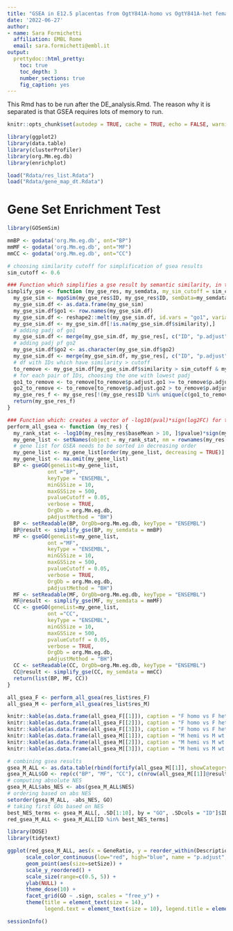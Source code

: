 ```yaml
---
title: "GSEA in E12.5 placentas from OgtY841A-homo vs OgtY841A-het females and OgtY841A-hemi vs wt males"
date: '2022-06-27'
author: 
- name: Sara Formichetti
  affiliation: EMBL Rome
  email: sara.formichetti@embl.it
output:
  prettydoc::html_pretty:
    toc: true
    toc_depth: 3
    number_sections: true
    fig_caption: yes
---
```


This Rmd has to be run after the DE_analysis.Rmd. The reason why it is separated is that GSEA requires lots of memory to run.

```r

knitr::opts_chunk$set(autodep = TRUE, cache = TRUE, echo = FALSE, warning = FALSE, message = FALSE, results = 'hide', fig.width=12, fig.height=8)

```

```r

library(ggplot2)
library(data.table)
library(clusterProfiler)
library(org.Mm.eg.db)
library(enrichplot)

```

```r

load("Rdata/res_list.Rdata")
load("Rdata/gene_map_dt.Rdata")

```

# Gene Set Enrichment Test

```r

library(GOSemSim)

mmBP <- godata('org.Mm.eg.db', ont="BP")
mmMF <- godata('org.Mm.eg.db', ont="MF")
mmCC <- godata('org.Mm.eg.db', ont="CC")

```

```r

# choosing similarity cutoff for simplification of gsea results
sim_cutoff <- 0.6

### Function which simplifies a gse result by semantic similarity, in the same way it is done by the clusterProfiler::simplify function (which however only takes gseGO results) 
simplify_gse <- function (my_gse_res, my_semdata, my_sim_cutoff = sim_cutoff) {
  my_gse_sim <- mgoSim(my_gse_res$ID, my_gse_res$ID, semData=my_semdata, measure="Wang", combine=NULL)
  my_gse_sim.df <- as.data.frame(my_gse_sim)
  my_gse_sim.df$go1 <- row.names(my_gse_sim.df)
  my_gse_sim.df <- reshape2::melt(my_gse_sim.df, id.vars = "go1", variable.name = "go2", value.name = "similarity")
  my_gse_sim.df <- my_gse_sim.df[!is.na(my_gse_sim.df$similarity),]
  # adding padj of go1
  my_gse_sim.df <- merge(my_gse_sim.df, my_gse_res[, c("ID", "p.adjust")], by.x="go1", by.y="ID")
  # adding padj pf go2
  my_gse_sim.df$go2 <- as.character(my_gse_sim.df$go2)
  my_gse_sim.df <- merge(my_gse_sim.df, my_gse_res[, c("ID", "p.adjust")], by.x="go2", by.y="ID", suffixes = c(".go1", ".go2"))
  # df with IDs which have similarity > cutoff
  to_remove <- my_gse_sim.df[my_gse_sim.df$similarity > sim_cutoff & my_gse_sim.df$similarity != 1, ]
  # for each pair of IDs, choosing the one with lowest padj  
  go1_to_remove <- to_remove[to_remove$p.adjust.go1 >= to_remove$p.adjust.go2, "go1"]
  go2_to_remove <- to_remove[to_remove$p.adjust.go2 > to_remove$p.adjust.go1, "go2"]
  my_gse_res_f <- my_gse_res[!(my_gse_res$ID %in% unique(c(go1_to_remove, go2_to_remove))), ]
  return(my_gse_res_f)
}

### Function which: creates a vector of -log10(pval)*sign(log2FC) for the DESeq result of a specific comparison, sorted in decreasing order and named with gene ids; uses this vector for Gene Set Enrichment Analsysis using package clusterProfiler; simplify the result by semantic similarity
perform_all_gsea <- function (my_res) {
  my_rank_stat <- -log10(my_res[my_res$baseMean > 10, ]$pvalue)*sign(my_res[my_res$baseMean > 10, ]$log2FoldChange)
  my_gene_list <- setNames(object = my_rank_stat, nm = rownames(my_res[my_res$baseMean > 10, ]))
  # gene list for GSEA needs to be sorted in decreasing order
  my_gene_list <- my_gene_list[order(my_gene_list, decreasing = TRUE)]
  my_gene_list <- na.omit(my_gene_list)
  BP <- gseGO(geneList=my_gene_list, 
             ont ="BP", 
             keyType = "ENSEMBL", 
             minGSSize = 10, 
             maxGSSize = 500, 
             pvalueCutoff = 0.05, 
             verbose = TRUE, 
             OrgDb = org.Mm.eg.db, 
             pAdjustMethod = "BH")
  BP <- setReadable(BP, OrgDb=org.Mm.eg.db, keyType = "ENSEMBL")
  BP@result <- simplify_gse(BP, my_semdata = mmBP)
  MF <- gseGO(geneList=my_gene_list, 
             ont ="MF", 
             keyType = "ENSEMBL", 
             minGSSize = 10, 
             maxGSSize = 500, 
             pvalueCutoff = 0.05, 
             verbose = TRUE, 
             OrgDb = org.Mm.eg.db, 
             pAdjustMethod = "BH")
  MF <- setReadable(MF, OrgDb=org.Mm.eg.db, keyType = "ENSEMBL")
  MF@result <- simplify_gse(MF, my_semdata = mmMF)
  CC <- gseGO(geneList=my_gene_list, 
             ont ="CC", 
             keyType = "ENSEMBL", 
             minGSSize = 10, 
             maxGSSize = 500, 
             pvalueCutoff = 0.05, 
             verbose = TRUE, 
             OrgDb = org.Mm.eg.db, 
             pAdjustMethod = "BH")
  CC <- setReadable(CC, OrgDb=org.Mm.eg.db, keyType = "ENSEMBL")
  CC@result <- simplify_gse(CC, my_semdata = mmCC)
  return(list(BP, MF, CC))
}

all_gsea_F <- perform_all_gsea(res_list$res_F)
all_gsea_M <- perform_all_gsea(res_list$res_M)

```

```r

knitr::kable(as.data.frame(all_gsea_F[[1]]), caption = "F homo vs F het - Biological Process GO")
knitr::kable(as.data.frame(all_gsea_F[[2]]), caption = "F homo vs F het - Molecular Function GO")
knitr::kable(as.data.frame(all_gsea_F[[3]]), caption = "F homo vs F het - Cellular Component GO")
knitr::kable(as.data.frame(all_gsea_M[[1]]), caption = "M hemi vs M wt - Biological Process GO")
knitr::kable(as.data.frame(all_gsea_M[[2]]), caption = "M hemi vs M wt - Molecular Function GO")
knitr::kable(as.data.frame(all_gsea_M[[3]]), caption = "M hemi vs M wt - Cellular Component GO")

```

```r

# combining gsea results
gsea_M_ALL <- as.data.table(rbind(fortify(all_gsea_M[[1]], showCategory = nrow(all_gsea_M[[1]]@result)), fortify(all_gsea_M[[2]], showCategory = nrow(all_gsea_M[[2]]@result)), fortify(all_gsea_M[[3]], showCategory = nrow(all_gsea_M[[3]]@result))))
gsea_M_ALL$GO <- rep(c("BP", "MF", "CC"), c(nrow(all_gsea_M[[1]]@result), nrow(all_gsea_M[[2]]@result), nrow(all_gsea_M[[3]]@result)))
# computing absolute NES
gsea_M_ALL$abs_NES <- abs(gsea_M_ALL$NES)
# ordering based on abs NES
setorder(gsea_M_ALL, -abs_NES, GO)
# taking first GOs based on NES
best_NES_terms <- gsea_M_ALL[, .SD[1:10], by = "GO", .SDcols = "ID"]$ID
red_gsea_M_ALL <- gsea_M_ALL[ID %in% best_NES_terms]

library(DOSE)
library(tidytext)

ggplot(red_gsea_M_ALL, aes(x = GeneRatio, y = reorder_within(Description, GeneRatio, .sign), color = p.adjust)) +
      scale_color_continuous(low="red", high="blue", name = "p.adjust", guide = guide_colorbar(reverse=TRUE)) +
      geom_point(aes(size=setSize)) +
      scale_y_reordered() +
      scale_size(range=c(0.5, 5)) +
      ylab(NULL) +
      theme_dose(10) +
      facet_grid(GO ~ .sign, scales = "free_y") +
      theme(title = element_text(size = 14),
            legend.text = element_text(size = 10), legend.title = element_text(size = 8))


```

```r

sessionInfo()

```